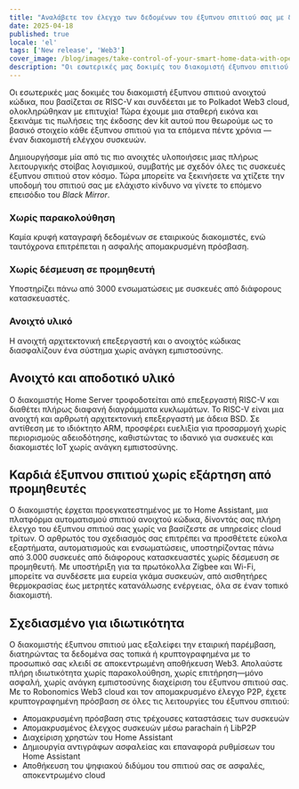 ```yaml
---
title: "Αναλάβετε τον έλεγχο των δεδομένων του έξυπνου σπιτιού σας με διακομιστή ανοιχτού κώδικα σε επεξεργαστή RISC-V και συνδεσιμότητα Web3."
date: 2025-04-18
published: true
locale: 'el'
tags: ['New release', 'Web3']
cover_image: /blog/images/take-control-of-your-smart-home-data-with-open/cover.webp
description: "Οι εσωτερικές μας δοκιμές του διακομιστή έξυπνου σπιτιού ανοιχτού κώδικα, που βασίζεται σε RISC-V και συνδέεται με το Polkadot Web3 cloud, ολοκληρώθηκαν με επιτυχία! Τώρα έχουμε μια σταθερή εικόνα και ξεκινάμε τις πωλήσεις της έκδοσης dev kit αυτού που θεωρούμε ως το βασικό στοιχείο κάθε έξυπνου σπιτιού για τα επόμενα πέντε χρόνια — έναν διακομιστή ελέγχου συσκευών."
---  
```

  
Οι εσωτερικές μας δοκιμές του διακομιστή έξυπνου σπιτιού ανοιχτού κώδικα, που βασίζεται σε RISC-V και συνδέεται με το Polkadot Web3 cloud, ολοκληρώθηκαν με επιτυχία! Τώρα έχουμε μια σταθερή εικόνα και ξεκινάμε τις πωλήσεις της έκδοσης dev kit αυτού που θεωρούμε ως το βασικό στοιχείο κάθε έξυπνου σπιτιού για τα επόμενα πέντε χρόνια — έναν διακομιστή ελέγχου συσκευών.
   
Δημιουργήσαμε μία από τις πιο ανοιχτές υλοποιήσεις μιας πλήρως λειτουργικής στοίβας λογισμικού, συμβατής με σχεδόν όλες τις συσκευές έξυπνου σπιτιού στον κόσμο. Τώρα μπορείτε να ξεκινήσετε να χτίζετε την υποδομή του σπιτιού σας με ελάχιστο κίνδυνο να γίνετε το επόμενο επεισόδιο του *Black Mirror*.
   
### Χωρίς παρακολούθηση   
Καμία κρυφή καταγραφή δεδομένων σε εταιρικούς διακομιστές, ενώ ταυτόχρονα επιτρέπεται η ασφαλής απομακρυσμένη πρόσβαση.   

### Χωρίς δέσμευση σε προμηθευτή   
Υποστηρίζει πάνω από 3000 ενσωματώσεις με συσκευές από διάφορους κατασκευαστές.   

### Ανοιχτό υλικό   
Η ανοιχτή αρχιτεκτονική επεξεργαστή και ο ανοιχτός κώδικας διασφαλίζουν ένα σύστημα χωρίς ανάγκη εμπιστοσύνης.   

## Ανοιχτό και αποδοτικό υλικό   
Ο διακομιστής Home Server τροφοδοτείται από επεξεργαστή RISC-V και διαθέτει πλήρως διαφανή διαγράμματα κυκλωμάτων. Το RISC-V είναι μια ανοιχτή και αρθρωτή αρχιτεκτονική επεξεργαστή με άδεια BSD. Σε αντίθεση με το ιδιόκτητο ARM, προσφέρει ευελιξία για προσαρμογή χωρίς περιορισμούς αδειοδότησης, καθιστώντας το ιδανικό για συσκευές και διακομιστές IoT χωρίς ανάγκη εμπιστοσύνης.   

## Καρδιά έξυπνου σπιτιού χωρίς εξάρτηση από προμηθευτές   
Ο διακομιστής έρχεται προεγκατεστημένος με το Home Assistant, μια πλατφόρμα αυτοματισμού σπιτιού ανοιχτού κώδικα, δίνοντάς σας πλήρη έλεγχο του έξυπνου σπιτιού σας χωρίς να βασίζεστε σε υπηρεσίες cloud τρίτων. Ο αρθρωτός του σχεδιασμός σας επιτρέπει να προσθέτετε εύκολα εξαρτήματα, αυτοματισμούς και ενσωματώσεις, υποστηρίζοντας πάνω από 3.000 συσκευές από διάφορους κατασκευαστές χωρίς δέσμευση σε προμηθευτή. Με
υποστήριξη για τα πρωτόκολλα Zigbee και Wi-Fi, μπορείτε να συνδέσετε μια ευρεία γκάμα συσκευών, από αισθητήρες θερμοκρασίας έως μετρητές κατανάλωσης ενέργειας, όλα σε έναν τοπικό διακομιστή.  

## Σχεδιασμένο για ιδιωτικότητα   
Ο διακομιστής έξυπνου σπιτιού μας εξαλείφει την εταιρική παρέμβαση, διατηρώντας τα δεδομένα σας τοπικά ή κρυπτογραφημένα με το προσωπικό σας κλειδί σε αποκεντρωμένη αποθήκευση Web3. Απολαύστε πλήρη ιδιωτικότητα χωρίς παρακολούθηση, χωρίς επιτήρηση—μόνο ασφαλή, χωρίς ανάγκη εμπιστοσύνης διαχείριση του έξυπνου σπιτιού σας.   
Με το Robonomics Web3 cloud και τον απομακρυσμένο έλεγχο P2P, έχετε κρυπτογραφημένη πρόσβαση σε όλες τις λειτουργίες του έξυπνου σπιτιού:   

- Απομακρυσμένη πρόσβαση στις τρέχουσες καταστάσεις των συσκευών   
- Απομακρυσμένος έλεγχος συσκευών μέσω parachain ή LibP2P   
- Διαχείριση χρηστών του Home Assistant   
- Δημιουργία αντιγράφων ασφαλείας και επαναφορά ρυθμίσεων του Home Assistant   
- Αποθήκευση του ψηφιακού διδύμου του σπιτιού σας σε ασφαλές, αποκεντρωμένο cloud   
